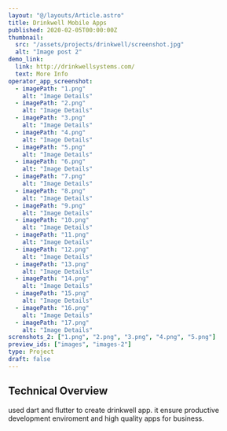 ```yaml
---
layout: "@/layouts/Article.astro"
title: Drinkwell Mobile Apps
published: 2020-02-05T00:00:00Z
thumbnail:
  src: "/assets/projects/drinkwell/screenshot.jpg"
  alt: "Image post 2"
demo_link:
  link: http://drinkwellsystems.com/
  text: More Info
operator_app_screenshot:
  - imagePath: "1.png"
    alt: "Image Details"
  - imagePath: "2.png"
    alt: "Image Details"
  - imagePath: "3.png"
    alt: "Image Details"
  - imagePath: "4.png"
    alt: "Image Details"
  - imagePath: "5.png"
    alt: "Image Details"
  - imagePath: "6.png"
    alt: "Image Details"
  - imagePath: "7.png"
    alt: "Image Details"
  - imagePath: "8.png"
    alt: "Image Details"
  - imagePath: "9.png"
    alt: "Image Details"
  - imagePath: "10.png"
    alt: "Image Details"
  - imagePath: "11.png"
    alt: "Image Details"
  - imagePath: "12.png"
    alt: "Image Details"
  - imagePath: "13.png"
    alt: "Image Details"
  - imagePath: "14.png"
    alt: "Image Details"
  - imagePath: "15.png"
    alt: "Image Details"
  - imagePath: "16.png"
    alt: "Image Details"
  - imagePath: "17.png"
    alt: "Image Details"
screnshots_2: ["1.png", "2.png", "3.png", "4.png", "5.png"]
preview_ids: ["images", "images-2"]
type: Project
draft: false
---
```



## Technical Overview

used dart and flutter to create drinkwell app. it ensure productive development enviroment and high quality apps for business.

<PhotoViewer
  name="pump-operator-slider"
  title="Screenshots [Pump Operator]"
  images={frontmatter.operator_app_screenshot}
  directory="/assets/projects/drinkwell/pump-operator-app"
  client:only="react"
/>

<PhotoViewer
  name="dealer-slider"
  title="Screenshots [Dealer]"
  images={frontmatter.operator_app_screenshot}
  directory="/assets/projects/drinkwell/pump-operator-app"
  client:only="react"
/>
